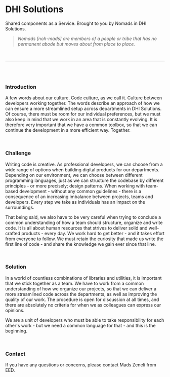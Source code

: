 <Meta title="Introduction" />

# DHI Solutions

Shared components as a Service. Brought to you by Nomads in DHI Solutions.

> _Nomads [noh-mads] are members of a people or tribe that has no permanent abode but moves about from place to place._

<br />

---

<br />
<br />

### Introduction

A few words about our culture. Code culture, as we call it. Culture between developers working together. The words describe an approach of how we can ensure a more streamlined setup across departments in DHI Solutions. Of course, there must be room for our individual preferences, but we must also keep in mind that we work in an area that is constantly evolving. It is therefore very important that we have a common toolbox, so that we can continue the development in a more efficient way. Together.

<br />

### Challenge

Writing code is creative. As professional developers, we can choose from a wide range of options when building digital products for our departments. Depending on our environment, we can choose between different programming languages, just as we can structure the codebase by different principles - or more precisely; design patterns. When working with team-based development - without any common guidelines - there is a consequence of an increasing imbalance between projects, teams and developers. Every step we take as individuals has an impact on the surroundings.

That being said, we also have to be very careful when trying to conclude a common understanding of how a team should structure, organize and write code. It is all about human resources that strives to deliver solid and well-crafted products - every day. We work hard to get better - and it takes effort from everyone to follow. We must retain the curiosity that made us write the first line of code - and share the knowledge we gain ever since that line.

<br />

### Solution

In a world of countless combinations of libraries and utilities, it is important that we stick together as a team. We have to work from a common understanding of how we organize our projects, so that we can deliver a more streamlined code across the departments, as well as improving the quality of our work. The procedure is open for discussion at all times, and there are absolutely no criteria for when we as colleagues can express our opinions.

We are a unit of developers who must be able to take responsibility for each other's work - but we need a common language for that - and this is the beginning.

<br />

### Contact

If you have any questions or concerns, please contact Mads Zeneli from EED.
